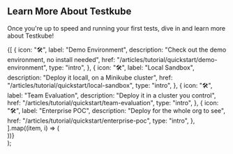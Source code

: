 

## Learn More About Testkube

Once you're up to speed and running your first tests, dive in and learn more about Testkube!

  <section className={clsx("row indent--min")}>
    {[
      {
        icon: "🛠",
        label: "Demo Environment",
        description:
          "Check out the demo environment, no install needed",
        href: "/articles/tutorial/quickstart/demo-environment",
        type: "intro",
      },
      {
        icon: "🛠",
        label: "Local Sandbox",
        description:
          "Deploy it locall, on a Minikube cluster",
        href: "/articles/tutorial/quickstart/local-sandbox",
        type: "intro",
      },
      {
        icon: "🛠",
        label: "Team Evaluation",
        description:
          "Deploy it in a cluster you control",
        href: "/articles/tutorial/quickstart/team-evaluation",
        type: "intro",
      },
      {
        icon: "🛠",
        label: "Enterprise POC",
        description:
          "Deploy for the whole org to see",
        href: "/articles/tutorial/quickstart/enterprise-poc",
        type: "intro",
      },
    ].map((item, i) => (
      <article key={i} className="col padding--sm intro__card">
        <DocCard item={item} />
      </article>
    ))}
  </section>
);

<LearnCardList />
